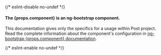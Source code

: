 {/* eslint-disable no-undef */}
<div className="banner banner-info mb-40">
  <h4 className="banner-heading">The {props.component} is an ng-bootstrap component.</h4>
  <p>This documentation gives only the specifics for a usage within Post project.<br/>
    Read the complete information about the component's configuration in <a href={`https://ng-bootstrap.github.io/#/components/${props.component}`} rel="nofollow noopener noreferrer">ng-bootstrap {props.component} documentation</a>.</p>
</div>
{/* eslint-enable no-undef */}
